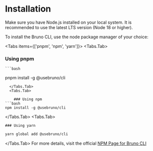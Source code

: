 
# Installation

<Callout emoji="">
  Make sure you have Node.js installed on your local system. It is recommended to use the latest LTS version (Node 18 or higher). 
</Callout>

To install the Bruno CLI, use the node package manager of your choice:

<Tabs items={['pnpm', 'npm', 'yarn']}>
  <Tabs.Tab>
  ### Using pnpm

    ```bash
pnpm install -g @usebruno/cli
```
  </Tabs.Tab>
  <Tabs.Tab>
    
    ### Using npm
```bash
npm install -g @usebruno/cli
```

  </Tabs.Tab>
  <Tabs.Tab>
    
    ### Using yarn
```bash
yarn global add @usebruno/cli
```
  </Tabs.Tab>
</Tabs>
For more details, visit the official [NPM Page for Bruno CLI](https://www.npmjs.com/package/@usebruno/cli)